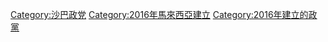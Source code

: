 [[Category:沙巴政党|Category:沙巴政党]]
[[Category:2016年馬來西亞建立|Category:2016年馬來西亞建立]]
[[Category:2016年建立的政黨|Category:2016年建立的政黨]]